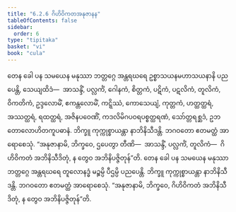```yaml
---
title: "6.2.6 ဂိဟိဝိကတအနုဇာနန"
tableOfContents: false
sidebar:
  order: 6
type: "tipitaka"
basket: "vi"
book: "cula"
---
```



<DynamicBreadcrumb />

<Division number="314" book="cula">

<Paragraph number="1348" book="cula">
တေန ခေါ ပန သမယေန မနုဿာ ဘတ္တဂ္ဂေ အန္တရဃရေ ဥစ္စာသယနမဟာသယနာနိ ပညပေန္တိ, သေယျထိဒံ—  အာသန္ဒိံ, ပလ္လင်္ကံ, ဂေါနကံ, စိတ္တကံ, ပဋိကံ, ပဋလိကံ, တူလိကံ, ဝိကတိကံ, ဥဒ္ဒလောမိံ, ဧကန္တလောမိံ, ကဋ္ဋိဿံ, ကောသေယျံ, ကုတ္တကံ, ဟတ္ထတ္ထရံ, အဿတ္ထရံ, ရထတ္ထရံ, အဇိနပဝေဏိံ, ကဒလိမိဂပဝရပစ္စတ္ထရဏံ, သော်တ္တရစ္ဆဒံ, ဥဘတောလောဟိတကူပဓာနံ. ဘိက္ခူ ကုက္ကုစ္စာယန္တာ နာဘိနိသီဒန္တိ. ဘဂဝတော ဧတမတ္ထံ အာရောစေသုံ. “အနုဇာနာမိ, ဘိက္ခဝေ, ဌပေတွာ တီဏိ—  အာသန္ဒိံ, ပလ္လင်္ကံ, တူလိကံ—  ဂိဟိဝိကတံ အဘိနိသီဒိတုံ, န တွေဝ အဘိနိပဇ္ဇိတုန်”တိ.
</Paragraph>

<Paragraph number="1349" book="cula">
တေန ခေါ ပန သမယေန မနုဿာ ဘတ္တဂ္ဂေ အန္တရဃရေ တူလောနဒ္ဓံ မဉ္စမ္ပိ ပီဌမ္ပိ ပညပေန္တိ. ဘိက္ခူ ကုက္ကုစ္စာယန္တာ နာဘိနိသီဒန္တိ. ဘဂဝတော ဧတမတ္ထံ အာရောစေသုံ. “အနုဇာနာမိ, ဘိက္ခဝေ, ဂိဟိဝိကတံ အဘိနိသီဒိတုံ, န တွေဝ အဘိနိပဇ္ဇိတုန်”တိ.
</Paragraph>
</Division>